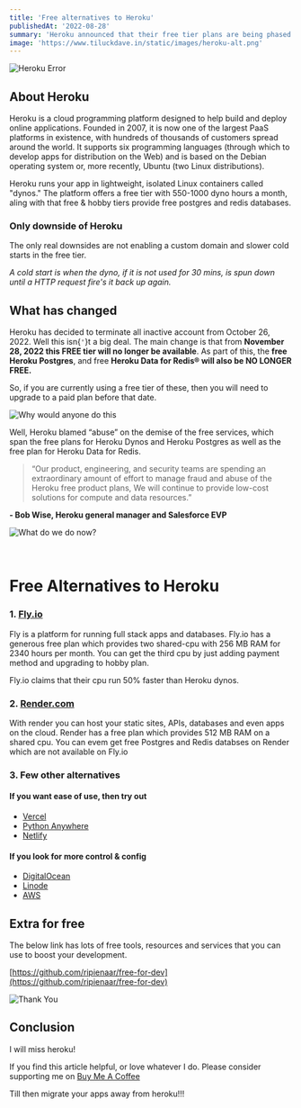 ```yaml
---
title: 'Free alternatives to Heroku'
publishedAt: '2022-08-28'
summary: 'Heroku announced that their free tier plans are being phased out starting on November 28, 2022. Here are some free alternatives to Heroku.'
image: 'https://www.tiluckdave.in/static/images/heroku-alt.png'
---
```


![Heroku Error](http://www.tiluckdave.in/static/images/heroku-alt.png)

## About Heroku

Heroku is a cloud programming platform designed to help build and deploy online applications. Founded in 2007, it is now one of the largest PaaS platforms in existence, with hundreds of thousands of customers spread around the world. It supports six programming languages (through which to develop apps for distribution on the Web) and is based on the Debian operating system or, more recently, Ubuntu (two Linux distributions).

Heroku runs your app in lightweight, isolated Linux containers called "dynos." The platform offers a free tier with 550-1000 dyno hours a month, aling with that free & hobby tiers provide free postgres and redis databases.

### Only downside of Heroku

The only real downsides are not enabling a custom domain and slower cold starts in the free tier.

_A cold start is when the dyno, if it is not used for 30 mins, is spun down until a HTTP request fire's it back up again._

## What has changed

Heroku has decided to terminate all inactive account from October 26, 2022. Well this isn{`'`}t a big deal. The main change is that from **November 28, 2022 this FREE tier will no longer be available**. As part of this, the **free Heroku Postgres**, and free **Heroku Data for Redis® will also be NO LONGER FREE.**

So, if you are currently using a free tier of these, then you will need to upgrade to a paid plan before that date.

![Why would anyone do this](https://media1.giphy.com/media/3o7TKygG3aHjsx8JIk/giphy.gif)

Well, Heroku blamed “abuse” on the demise of the free services, which span the free plans for Heroku Dynos and Heroku Postgres as well as the free plan for Heroku Data for Redis.

> “Our product, engineering, and security teams are spending an extraordinary amount of effort to manage fraud and abuse of the Heroku free product plans, We will continue to provide low-cost solutions for compute and data resources.”

**\- Bob Wise, Heroku general manager and Salesforce EVP**

![What do we do now?](https://memegenerator.net/img/instances/67973195.jpg)

<br />

# Free Alternatives to Heroku

### 1. [Fly.io](https://fly.io)

Fly is a platform for running full stack apps and databases. Fly.io has a generous free plan which provides two shared-cpu with 256 MB RAM for 2340 hours per month. You can get the third cpu by just adding payment method and upgrading to hobby plan.

Fly.io claims that their cpu run 50% faster than Heroku dynos.

### 2. [Render.com](https://render.com)

With render you can host your static sites, APIs, databases and even apps on the cloud. Render has a free plan which provides 512 MB RAM on a shared cpu. You can evem get free Postgres and Redis databses on Render which are not available on Fly.io

### 3. Few other alternatives

#### If you want ease of use, then try out

- [Vercel](https://vercel.com)
- [Python Anywhere](https://www.pythonanywhere.com)
- [Netlify](https://www.netlify.com)

#### If you look for more control & config

- [DigitalOcean](https://www.digitalocean.com)
- [Linode](https://www.linode.com)
- [AWS](https://aws.amazon.com)

## Extra for free

The below link has lots of free tools, resources and services that you can use to boost your development.

[https://github.com/ripienaar/free-for-dev](https://github.com/ripienaar/free-for-dev)

![Thank You](https://c.tenor.com/vNBOXD71os4AAAAC/olsen-twins-thank-you.gif)

## Conclusion

I will miss heroku!

If you find this article helpful, or love whatever I do. Please consider supporting me on [Buy Me A Coffee](https://buymeacoffee.com/tiluckdave)

Till then migrate your apps away from heroku!!!
